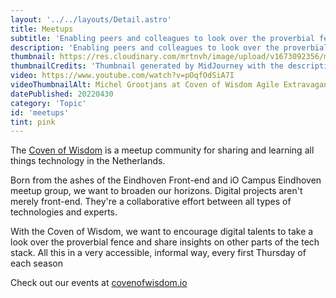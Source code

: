 ```yaml
---
layout: '../../layouts/Detail.astro'
title: Meetups
subtitle: 'Enabling peers and colleagues to look over the proverbial fence by co-organizing events for the Coven of Wisdom meetup community'
description: 'Enabling peers and colleagues to look over the proverbial fence by co-organizing events for the Coven of Wisdom meetup community'
thumbnail: https://res.cloudinary.com/mrtnvh/image/upload/v1673092356/mrtnvh.com/mrtnvh_Highly_photorealistic_3d_rendering_of_gender-fluid_magic_6c59dd38-80e5-4bc9-92ff-151eda3fc43c_copy.jpg
thumbnailCredits: 'Thumbnail generated by MidJourney with the description *"Highly photorealistic 3d rendering of gender-fluid magician hovering above a glowing orb containing holographic images of memories, knowledge and ideas concerning technology."*'
video: https://www.youtube.com/watch?v=pOqfOdSiA7I
videoThumbnailAlt: Michel Grootjans at Coven of Wisdom Agile Extravaganza on YouTube
datePublished: 20220430
category: 'Topic'
id: 'meetups'
tint: pink
---
```


The [Coven of Wisdom](https://covenofwisdom.io/) is a meetup community for sharing and learning all things technology in the Netherlands.

Born from the ashes of the Eindhoven Front-end and iO Campus Eindhoven meetup group, we want to broaden our horizons. Digital projects aren't merely front-end. They're a collaborative effort between all types of technologies and experts.

With the Coven of Wisdom, we want to encourage digital talents to take a look over the proverbial fence and share insights on other parts of the tech stack. All this in a very accessible, informal way, every first Thursday of each season

Check out our events at [covenofwisdom.io](https://covenofwisdom.io/)
